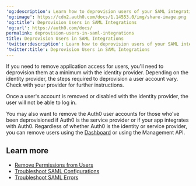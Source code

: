 ---
'og:description': Learn how to deprovision users of your SAML integration.
'og:image': https://cdn2.auth0.com/docs/1.14553.0/img/share-image.png
'og:title': Deprovision Users in SAML Integrations
'og:url': https://auth0.com/docs/
permalink: deprovision-users-in-saml-integrations
title: Deprovision Users in SAML Integrations
'twitter:description': Learn how to deprovision users of your SAML integration.
'twitter:title': Deprovision Users in SAML Integrations
---
If you need to remove application access for users, you'll need to deprovision them at a minimum with the <Tooltip tip="Identity Provider (IdP): Service that stores and manages digital identities." cta="View Glossary" href="/docs/glossary?term=identity+provider">identity provider</Tooltip>. Depending on the identity provider, the steps required to deprovision a user account vary. Check with your provider for further instructions.

Once a user's account is removed or disabled with the identity provider, the user will not be able to log in.

You may also want to remove the Auth0 user accounts for those who've been deprovisioned if Auth0 is the service provider or if your app integrates with Auth0. Regardless of whether Auth0 is the identity or service provider, you can remove users using the [Dashboard](https://manage.auth0.com/#/users) or using the <Tooltip tip="Management API: A product to allow customers to perform administrative tasks." cta="View Glossary" href="/docs/glossary?term=Management+API">Management API</Tooltip>.

## Learn more

* [Remove Permissions from Users](/docs/manage-users/access-control/configure-core-rbac/rbac-users/remove-permissions-from-users)
* [Troubleshoot SAML Configurations](/docs/troubleshoot/authentication-issues/troubleshoot-saml-configurations)
* [Troubleshoot SAML Errors](/docs/troubleshoot/authentication-issues/saml-errors)